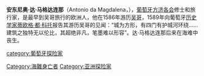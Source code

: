 {{Unreferenced|time=2020-07-07T23:08:50+00:00}}
'''安东尼奥·达·马格达连那'''（Antonio da Magdalena，{{bd|？||约1589年||}}），[[葡萄牙|葡萄牙]][[方济各会|方济各会]]修士和旅行家，是最早到吴哥旅行的欧洲人，他在1586年游历[[吴哥|吴哥]]，1589年向葡萄牙[[历史学家|历史学家]][[蒂欧格·都·科托|蒂欧格·都·科托]]报告其游历吴哥的见闻：“城为方形，有四门有护城河环绕……建筑之独特无以伦比，其超绝非凡，笔墨难以形容”。达·马格达连那后来在海难中丧生。

{{Portugal-bio-stub}}
{{DEFAULTSORT:Madalena}}
[[Category:海難身亡者|Category:海難身亡者]]
[[category:葡萄牙探险家|category:葡萄牙探险家]]
[[Category:亚洲探险家|Category:亚洲探险家]]